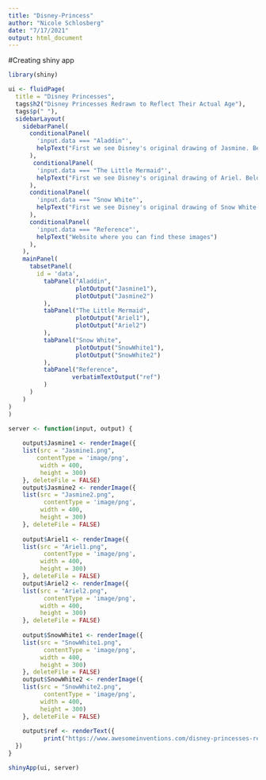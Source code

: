 ```yaml
---
title: "Disney-Princess"
author: "Nicole Schlosberg"
date: "7/17/2021"
output: html_document
---
```


#Creating shiny app 
```r
library(shiny)

ui <- fluidPage(
  title = "Disney Princesses",
  tags$h2("Disney Princesses Redrawn to Reflect Their Actual Age"),
  tags$p(" "),
  sidebarLayout(
    sidebarPanel(
      conditionalPanel( 
        'input.data === "Aladdin"',
        helpText("First we see Disney's original drawing of Jasmine. Below is a redrawn image of her reflecting her actual age.")
      ),
       conditionalPanel( 
        'input.data === "The Little Mermaid"',
        helpText("First we see Disney's original drawing of Ariel. Below is a redrawn image of her reflecting her actual age.")
      ),
      conditionalPanel( 
        'input.data === "Snow White"',
        helpText("First we see Disney's original drawing of Snow White. Below is a redrawn image of her reflecting her actual age.")
      ),
      conditionalPanel( 
        'input.data === "Reference"',
        helpText("Website where you can find these images")
      ),
    ),
    mainPanel(
      tabsetPanel(
        id = 'data',
          tabPanel("Aladdin",
                   plotOutput("Jasmine1"),
                   plotOutput("Jasmine2")
          ),
          tabPanel("The Little Mermaid", 
                   plotOutput("Ariel1"),
                   plotOutput("Ariel2")
          ),
          tabPanel("Snow White", 
                   plotOutput("SnowWhite1"),
                   plotOutput("SnowWhite2")
          ),
          tabPanel("Reference", 
                  verbatimTextOutput("ref")
          )
      )
    )
)
)

server <- function(input, output) {
  
    output$Jasmine1 <- renderImage({
    list(src = "Jasmine1.png",
        contentType = 'image/png',
         width = 400,
         height = 300)
    }, deleteFile = FALSE)
    output$Jasmine2 <- renderImage({
    list(src = "Jasmine2.png",
          contentType = 'image/png',
         width = 400,
         height = 300)
    }, deleteFile = FALSE)
    
    output$Ariel1 <- renderImage({
    list(src = "Ariel1.png",
          contentType = 'image/png',
         width = 400,
         height = 300)
    }, deleteFile = FALSE)
    output$Ariel2 <- renderImage({
    list(src = "Ariel2.png",
          contentType = 'image/png',
         width = 400,
         height = 300)
    }, deleteFile = FALSE)
    
    output$SnowWhite1 <- renderImage({
    list(src = "SnowWhite1.png",
          contentType = 'image/png',
         width = 400,
         height = 300)
    }, deleteFile = FALSE)
    output$SnowWhite2 <- renderImage({
    list(src = "SnowWhite2.png",
          contentType = 'image/png',
         width = 400,
         height = 300)
    }, deleteFile = FALSE)
    
    output$ref <- renderText({
          print("https://www.awesomeinventions.com/disney-princesses-realistic-ages/")
  })
}

shinyApp(ui, server)
```
